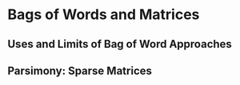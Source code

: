 # Bags of Words and Matrices

## Uses and Limits of Bag of Word Approaches

## Parsimony: Sparse Matrices 